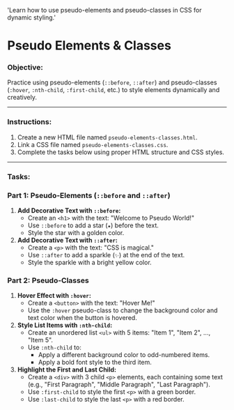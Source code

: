 
  'Learn how to use pseudo-elements and pseudo-classes in CSS for dynamic styling.'

<HeroPattern />

# Pseudo Elements & Classes

### Objective:

Practice using pseudo-elements (`::before`, `::after`) and pseudo-classes (`:hover`, `:nth-child`, `:first-child`, etc.) to style elements dynamically and creatively.

---

### Instructions:

1. Create a new HTML file named `pseudo-elements-classes.html`.
2. Link a CSS file named `pseudo-elements-classes.css`.
3. Complete the tasks below using proper HTML structure and CSS styles.

---

### Tasks:

### **Part 1: Pseudo-Elements (`::before` and `::after`)**

1. **Add Decorative Text with `::before`:**
   - Create an `<h1>` with the text: "Welcome to Pseudo World!"
   - Use `::before` to add a star (`★`) before the text.
   - Style the star with a golden color.
2. **Add Decorative Text with `::after`:**
   - Create a `<p>` with the text: "CSS is magical."
   - Use `::after` to add a sparkle (`✨`) at the end of the text.
   - Style the sparkle with a bright yellow color.

### **Part 2: Pseudo-Classes**

1. **Hover Effect with `:hover`:**
   - Create a `<button>` with the text: "Hover Me!"
   - Use the `:hover` pseudo-class to change the background color and text color when the button is hovered.
2. **Style List Items with `:nth-child`:**
   - Create an unordered list `<ul>` with 5 items: "Item 1", "Item 2", ..., "Item 5".
   - Use `:nth-child` to:
     - Apply a different background color to odd-numbered items.
     - Apply a bold font style to the third item.
3. **Highlight the First and Last Child:**
   - Create a `<div>` with 3 child `<p>` elements, each containing some text (e.g., "First Paragraph", "Middle Paragraph", "Last Paragraph").
   - Use `:first-child` to style the first `<p>` with a green border.
   - Use `:last-child` to style the last `<p>` with a red border.
